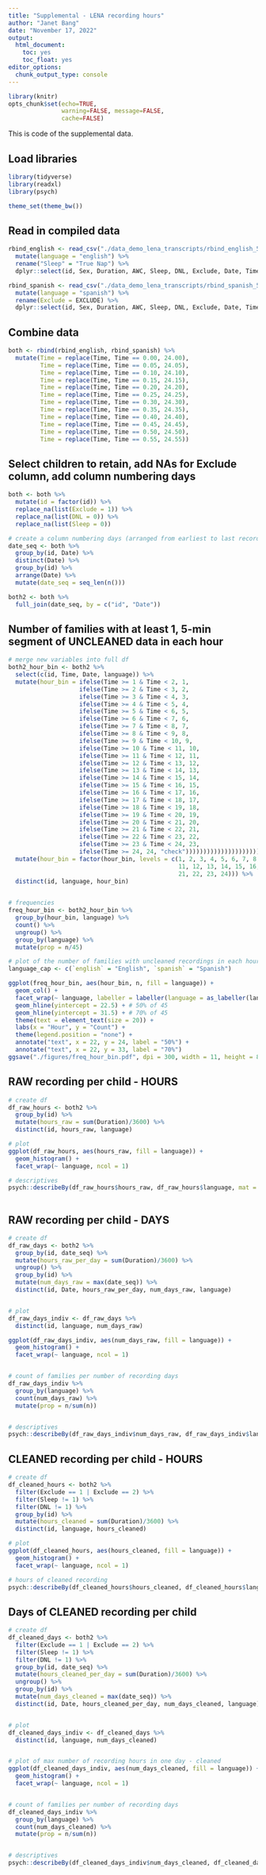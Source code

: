 ```yaml
---
title: "Supplemental - LENA recording hours"
author: "Janet Bang"
date: "November 17, 2022"
output:
  html_document: 
    toc: yes
    toc_float: yes
editor_options: 
  chunk_output_type: console
---
```


```r
library(knitr)
opts_chunk$set(echo=TRUE, 
               warning=FALSE, message=FALSE, 
               cache=FALSE)
```


This is code of the supplemental data.


## Load libraries
```r
library(tidyverse)
library(readxl)
library(psych)

theme_set(theme_bw())
```


## Read in compiled data
```r
rbind_english <- read_csv("./data_demo_lena_transcripts/rbind_english_5min_share.csv") %>% 
  mutate(language = "english") %>% 
  rename("Sleep" = "True Nap") %>% 
  dplyr::select(id, Sex, Duration, AWC, Sleep, DNL, Exclude, Date, Time, language)

rbind_spanish <- read_csv("./data_demo_lena_transcripts/rbind_spanish_5min_share.csv") %>% 
  mutate(language = "spanish") %>% 
  rename(Exclude = EXCLUDE) %>% 
  dplyr::select(id, Sex, Duration, AWC, Sleep, DNL, Exclude, Date, Time, language)
```


## Combine data
```r
both <- rbind(rbind_english, rbind_spanish) %>% 
  mutate(Time = replace(Time, Time == 0.00, 24.00), 
         Time = replace(Time, Time == 0.05, 24.05),
         Time = replace(Time, Time == 0.10, 24.10),
         Time = replace(Time, Time == 0.15, 24.15),
         Time = replace(Time, Time == 0.20, 24.20),
         Time = replace(Time, Time == 0.25, 24.25),
         Time = replace(Time, Time == 0.30, 24.30),
         Time = replace(Time, Time == 0.35, 24.35),
         Time = replace(Time, Time == 0.40, 24.40),
         Time = replace(Time, Time == 0.45, 24.45),
         Time = replace(Time, Time == 0.50, 24.50),
         Time = replace(Time, Time == 0.55, 24.55))
```


## Select children to retain, add NAs for Exclude column, add column numbering days
```r
both <- both %>% 
  mutate(id = factor(id)) %>% 
  replace_na(list(Exclude = 1)) %>% 
  replace_na(list(DNL = 0)) %>% 
  replace_na(list(Sleep = 0))

# create a column numbering days (arranged from earliest to last recording)
date_seq <- both %>% 
  group_by(id, Date) %>% 
  distinct(Date) %>% 
  group_by(id) %>% 
  arrange(Date) %>% 
  mutate(date_seq = seq_len(n()))

both2 <- both %>% 
  full_join(date_seq, by = c("id", "Date"))
```



## Number of families with at least 1, 5-min segment of UNCLEANED data in each hour
```r
# merge new variables into full df
both2_hour_bin <- both2 %>% 
  select(c(id, Time, Date, language)) %>% 
  mutate(hour_bin = ifelse(Time >= 1 & Time < 2, 1, 
                    ifelse(Time >= 2 & Time < 3, 2, 
                    ifelse(Time >= 3 & Time < 4, 3, 
                    ifelse(Time >= 4 & Time < 5, 4, 
                    ifelse(Time >= 5 & Time < 6, 5,        
                    ifelse(Time >= 6 & Time < 7, 6,  
                    ifelse(Time >= 7 & Time < 8, 7,      
                    ifelse(Time >= 8 & Time < 9, 8, 
                    ifelse(Time >= 9 & Time < 10, 9, 
                    ifelse(Time >= 10 & Time < 11, 10,        
                    ifelse(Time >= 11 & Time < 12, 11, 
                    ifelse(Time >= 12 & Time < 13, 12, 
                    ifelse(Time >= 13 & Time < 14, 13, 
                    ifelse(Time >= 14 & Time < 15, 14, 
                    ifelse(Time >= 15 & Time < 16, 15, 
                    ifelse(Time >= 16 & Time < 17, 16, 
                    ifelse(Time >= 17 & Time < 18, 17, 
                    ifelse(Time >= 18 & Time < 19, 18, 
                    ifelse(Time >= 19 & Time < 20, 19, 
                    ifelse(Time >= 20 & Time < 21, 20, 
                    ifelse(Time >= 21 & Time < 22, 21, 
                    ifelse(Time >= 22 & Time < 23, 22, 
                    ifelse(Time >= 23 & Time < 24, 23, 
                    ifelse(Time >= 24, 24, "check"))))))))))))))))))))))))) %>% 
  mutate(hour_bin = factor(hour_bin, levels = c(1, 2, 3, 4, 5, 6, 7, 8, 9, 10, 
                                                11, 12, 13, 14, 15, 16, 17, 18, 19, 20, 
                                                21, 22, 23, 24))) %>% 
  distinct(id, language, hour_bin)
  

# frequencies
freq_hour_bin <- both2_hour_bin %>% 
  group_by(hour_bin, language) %>% 
  count() %>% 
  ungroup() %>% 
  group_by(language) %>% 
  mutate(prop = n/45)

# plot of the number of families with uncleaned recordings in each hour bin
language_cap <- c(`english` = "English", `spanish` = "Spanish")

ggplot(freq_hour_bin, aes(hour_bin, n, fill = language)) + 
  geom_col() + 
  facet_wrap(~ language, labeller = labeller(language = as_labeller(language_cap)), ncol = 1) + 
  geom_hline(yintercept = 22.5) + # 50% of 45
  geom_hline(yintercept = 31.5) + # 70% of 45
  theme(text = element_text(size = 20)) + 
  labs(x = "Hour", y = "Count") + 
  theme(legend.position = "none") + 
  annotate("text", x = 22, y = 24, label = "50%") + 
  annotate("text", x = 22, y = 33, label = "70%")
ggsave("./figures/freq_hour_bin.pdf", dpi = 300, width = 11, height = 8, units = "in")
```


## RAW recording per child - HOURS
```r
# create df
df_raw_hours <- both2 %>% 
  group_by(id) %>% 
  mutate(hours_raw = sum(Duration)/3600) %>% 
  distinct(id, hours_raw, language)

# plot
ggplot(df_raw_hours, aes(hours_raw, fill = language)) + 
  geom_histogram() + 
  facet_wrap(~ language, ncol = 1)

# descriptives
psych::describeBy(df_raw_hours$hours_raw, df_raw_hours$language, mat = T, fast = T)
  
```


## RAW recording per child - DAYS
```r
# create df
df_raw_days <- both2 %>% 
  group_by(id, date_seq) %>% 
  mutate(hours_raw_per_day = sum(Duration)/3600) %>% 
  ungroup() %>% 
  group_by(id) %>% 
  mutate(num_days_raw = max(date_seq)) %>% 
  distinct(id, Date, hours_raw_per_day, num_days_raw, language)


# plot
df_raw_days_indiv <- df_raw_days %>% 
  distinct(id, language, num_days_raw)

ggplot(df_raw_days_indiv, aes(num_days_raw, fill = language)) + 
  geom_histogram() + 
  facet_wrap(~ language, ncol = 1)


# count of families per number of recording days
df_raw_days_indiv %>% 
  group_by(language) %>% 
  count(num_days_raw) %>% 
  mutate(prop = n/sum(n))


# descriptives
psych::describeBy(df_raw_days_indiv$num_days_raw, df_raw_days_indiv$language, mat = T, fast = T)

```



## CLEANED recording per child - HOURS
```r
# create df
df_cleaned_hours <- both2 %>% 
  filter(Exclude == 1 | Exclude == 2) %>% 
  filter(Sleep != 1) %>% 
  filter(DNL != 1) %>% 
  group_by(id) %>% 
  mutate(hours_cleaned = sum(Duration)/3600) %>% 
  distinct(id, language, hours_cleaned)

# plot
ggplot(df_cleaned_hours, aes(hours_cleaned, fill = language)) + 
  geom_histogram() + 
  facet_wrap(~ language, ncol = 1)

# hours of cleaned recording
psych::describeBy(df_cleaned_hours$hours_cleaned, df_cleaned_hours$language, mat = T, fast = T)

```



## Days of CLEANED recording per child
```r
# create df
df_cleaned_days <- both2 %>% 
  filter(Exclude == 1 | Exclude == 2) %>% 
  filter(Sleep != 1) %>% 
  filter(DNL != 1) %>% 
  group_by(id, date_seq) %>% 
  mutate(hours_cleaned_per_day = sum(Duration)/3600) %>% 
  ungroup() %>% 
  group_by(id) %>% 
  mutate(num_days_cleaned = max(date_seq)) %>% 
  distinct(id, Date, hours_cleaned_per_day, num_days_cleaned, language)


# plot
df_cleaned_days_indiv <- df_cleaned_days %>% 
  distinct(id, language, num_days_cleaned)


# plot of max number of recording hours in one day - cleaned
ggplot(df_cleaned_days_indiv, aes(num_days_cleaned, fill = language)) + 
  geom_histogram() + 
  facet_wrap(~ language, ncol = 1)


# count of families per number of recording days
df_cleaned_days_indiv %>% 
  group_by(language) %>% 
  count(num_days_cleaned) %>% 
  mutate(prop = n/sum(n))


# descriptives
psych::describeBy(df_cleaned_days_indiv$num_days_cleaned, df_cleaned_days_indiv$language, mat = T, fast = T)
```

